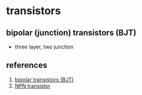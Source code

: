 # transistors

## bipolar (junction) transistors (BJT)
- three layer, two junction

## references
1. [bipolar transistors (BJT)](https://www.electronics-tutorials.ws/transistor/tran_1.html)
2. [NPN transistor](https://www.electronics-tutorials.ws/transistor/tran_2.html)